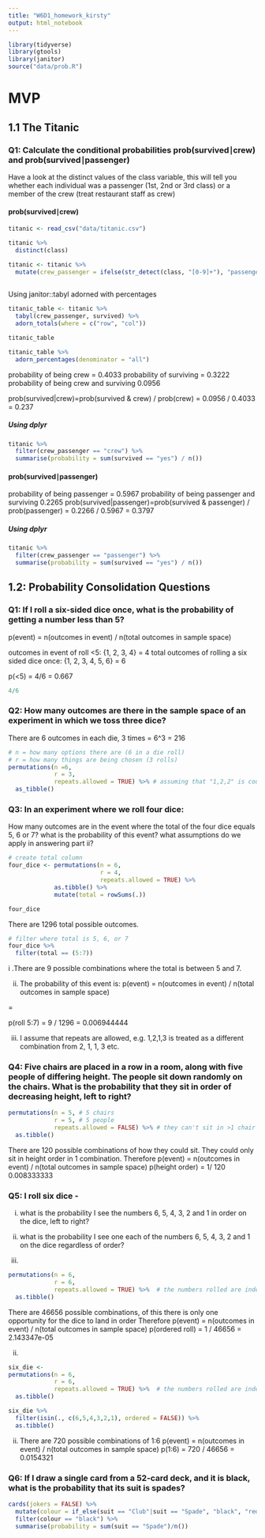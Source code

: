 ```yaml
---
title: "W6D1_homework_kirsty"
output: html_notebook
---
```


```r
library(tidyverse)
library(gtools)
library(janitor)
source("data/prob.R")
```

# MVP

## 1.1 The Titanic

### Q1: Calculate the conditional probabilities prob(survived∣crew) and prob(survived∣passenger)

Have a look at the distinct values of the class variable, this will tell you whether each individual was a passenger (1st, 2nd or 3rd class) or a member of the crew (treat restaurant staff as crew)


#### prob(survived∣crew)
```r
titanic <- read_csv("data/titanic.csv")

titanic %>% 
  distinct(class)
```


```r

titanic <- titanic %>% 
  mutate(crew_passenger = ifelse(str_detect(class, "[0-9]+"), "passenger", "crew"))
  
```

Using janitor::tabyl adorned with percentages
```r
titanic_table <- titanic %>% 
  tabyl(crew_passenger, survived) %>% 
  adorn_totals(where = c("row", "col"))

titanic_table
```

```r
titanic_table %>% 
  adorn_percentages(denominator = "all")

```

probability of being crew = 0.4033
probability of surviving = 0.3222
probability of being crew and surviving 0.0956

prob(survived|crew)=prob(survived & crew) / prob(crew)
= 0.0956 / 0.4033 = 0.237


##### Using dplyr
```r
titanic %>% 
  filter(crew_passenger == "crew") %>% 
  summarise(probability = sum(survived == "yes") / n())
```
####  prob(survived∣passenger)

probability of being passenger = 0.5967
probability of being passenger and surviving 0.2265
prob(survived|passenger)=prob(survived & passenger) / prob(passenger)
= 0.2266 / 0.5967 =  0.3797

##### Using dplyr

```r
titanic %>% 
  filter(crew_passenger == "passenger") %>% 
  summarise(probability = sum(survived == "yes") / n())
```

## 1.2: Probability Consolidation Questions

### Q1: If I roll a six-sided dice once, what is the probability of getting a number less than 5?

p(event) = n(outcomes in event) / n(total outcomes in sample space)


outcomes in event of roll <5: {1, 2, 3, 4} = 4
total outcomes of rolling a six sided dice once: {1, 2, 3, 4, 5, 6} = 6

p(<5) = 4/6 = 0.667

```r
4/6
```





### Q2: How many outcomes are there in the sample space of an experiment in which we toss three dice?


There are 6 outcomes in each die, 3 times = 6^3 = 216


```r
# n = how many options there are (6 in a die roll)
# r = how many things are being chosen (3 rolls)
permutations(n =6,
             r = 3,
             repeats.allowed = TRUE) %>% # assuming that "1,2,2" is counted as different combination from "2,2,1"
  as_tibble()
```



### Q3: In an experiment where we roll four dice:
How many outcomes are in the event where the total of the four dice equals 5, 6 or 7?
what is the probability of this event?
what assumptions do we apply in answering part ii?

```r
# create total column 
four_dice <- permutations(n = 6,
                          r = 4,
                          repeats.allowed = TRUE) %>% 
             as.tibble() %>% 
             mutate(total = rowSums(.))

four_dice
```
There are 1296 total possible outcomes.

```r
# filter where total is 5, 6, or 7
four_dice %>% 
  filter(total == (5:7)) 
```

i .There are 9 possible combinations where the total is between 5 and 7.

ii. The probability of this event is:
  p(event) = n(outcomes in event) / n(total outcomes in sample space)

  =

  p(roll 5:7) = 9 / 1296 = 0.006944444

iii. I assume that repeats are allowed, e.g. 1,2,1,3 is treated as a different combination from 2, 1, 1, 3 etc.




### Q4: Five chairs are placed in a row in a room, along with five people of differing height. The people sit down randomly on the chairs. What is the probability that they sit in order of decreasing height, left to right?
```r
permutations(n = 5, # 5 chairs
             r = 5, # 5 people
             repeats.allowed = FALSE) %>% # they can't sit in >1 chair
  as.tibble()
```

There are 120 possible combinations of how they could sit.
They could only sit in height order in 1 combination. 
Therefore p(event) = n(outcomes in event) / n(total outcomes in sample space)
p(height order) = 1/ 120 0.008333333

### Q5: I roll six dice - 
i. what is the probability I see the numbers 6, 5, 4, 3, 2 and 1 in order on the dice, left to right?
ii. what is the probability I see one each of the numbers 6, 5, 4, 3, 2 and 1 on the dice regardless of order?

i. 
```r
permutations(n = 6,
             r = 6,
             repeats.allowed = TRUE) %>%  # the numbers rolled are independent of each other
  as.tibble()
```

There are 46656 possible combinations, of this there is only one opportunity for the dice to land in order
Therefore p(event) = n(outcomes in event) / n(total outcomes in sample space)
p(ordered roll) = 1 / 46656 = 2.143347e-05

ii. 
```r
six_die <-
permutations(n = 6,
             r = 6,
             repeats.allowed = TRUE) %>%  # the numbers rolled are independent of each other
  as.tibble() 
```


```r
six_die %>% 
  filter(isin(., c(6,5,4,3,2,1), ordered = FALSE)) %>% 
  as.tibble()
```
ii. There are 720 possible combinations of 1:6
p(event) = n(outcomes in event) / n(total outcomes in sample space)
p(1:6) = 720 / 46656 = 0.0154321


### Q6: If I draw a single card from a 52-card deck, and it is black, what is the probability that its suit is spades?



```r
cards(jokers = FALSE) %>% 
  mutate(colour = if_else(suit == "Club"|suit == "Spade", "black", "red")) %>% 
  filter(colour == "black") %>% 
  summarise(probability = sum(suit == "Spade")/n())
```



